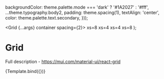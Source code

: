 
<Meta title="Material-UI/Layout/Grid" component={Grid} />

  backgroundColor: theme.palette.mode === 'dark' ? '#1A2027' : '#fff',
  ...theme.typography.body2,
  padding: theme.spacing(1),
  textAlign: 'center',
  color: theme.palette.text.secondary,
}));

  <Grid {...args} container spacing={2}>
    <Grid item xs={8}>
      <Item>xs=8</Item>
    </Grid>
    <Grid item xs={4}>
      <Item>xs=4</Item>
    </Grid>
    <Grid item xs={4}>
      <Item>xs=4</Item>
    </Grid>
    <Grid item xs={8}>
      <Item>xs=8</Item>
    </Grid>
  </Grid>
);

# Grid

Full description - https://mui.com/material-ui/react-grid

<Canvas>
  <Story name="Primary">{Template.bind({})}</Story>
</Canvas>
